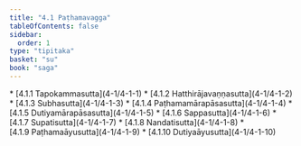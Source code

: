 ```yaml
---
title: "4.1 Paṭhamavagga"
tableOfContents: false
sidebar:
  order: 1
type: "tipitaka"
basket: "su"
book: "saga"
---
```



<DynamicBreadcrumb />



<TableOfContents book="saga" section="4.1">
* [4.1.1 Tapokammasutta](4-1/4-1-1)
* [4.1.2 Hatthirājavaṇṇasutta](4-1/4-1-2)
* [4.1.3 Subhasutta](4-1/4-1-3)
* [4.1.4 Paṭhamamārapāsasutta](4-1/4-1-4)
* [4.1.5 Dutiyamārapāsasutta](4-1/4-1-5)
* [4.1.6 Sappasutta](4-1/4-1-6)
* [4.1.7 Supatisutta](4-1/4-1-7)
* [4.1.8 Nandatisutta](4-1/4-1-8)
* [4.1.9 Paṭhamaāyusutta](4-1/4-1-9)
* [4.1.10 Dutiyaāyusutta](4-1/4-1-10)
</TableOfContents>